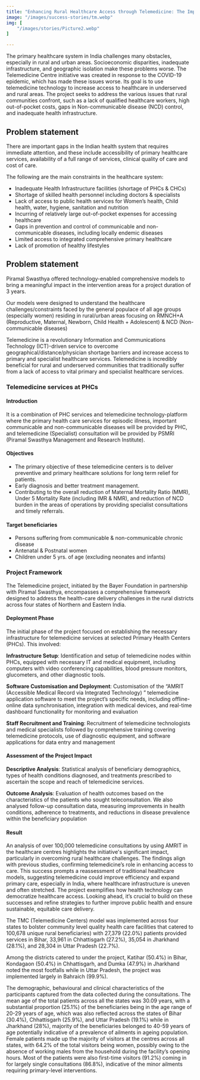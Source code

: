 ```yaml
---
title: "Enhancing Rural Healthcare Access through Telemedicine: The Impact of the Telemedicine Centre Initiative in India"
image: "/images/success-stories/tm.webp"
img: [
    "/images/stories/Picture2.webp"
]

---
```


The primary healthcare system in India challenges many obstacles, especially in rural and urban areas. Socioeconomic disparities, inadequate infrastructure, and geographic isolation make these problems worse. The Telemedicine Centre initiative was created in response to the COVID-19 epidemic, which  has made these issues worse. Its goal is to use telemedicine technology to increase access to healthcare in underserved and rural areas. The project seeks to address the various issues that rural communities confront, such as a lack of qualified healthcare workers, high out-of-pocket costs, gaps in Non-communicable disease (NCD)  control, and inadequate health infrastructure.

<strong>
<h2>Problem statement</h2>
</strong>

There are important gaps in the Indian health system that requires immediate attention, and these include accessibility of primary healthcare services, availability of a full range of services, clinical quality of care and cost of care.

The following are the main constraints in the healthcare system:

<ul>
<li>Inadequate Health Infrastructure facilities (shortage of PHCs & CHCs) </li>
<li>Shortage of skilled health personnel including doctors & specialists  </li>
<li>Lack of access to public health services for Women’s health, Child health, water, hygiene, sanitation and nutrition </li>
<li>Incurring of relatively large out-of-pocket expenses for accessing healthcare </li>
<li>Gaps in prevention and control of communicable and non-communicable diseases, including locally endemic diseases </li>
<li>Limited access to integrated comprehensive primary healthcare </li>
<li>Lack of promotion of healthy lifestyles</li>
</ul>

<strong>
<h2>Problem statement</h2>
</strong>

Piramal Swasthya offered   technology-enabled comprehensive models to bring a meaningful impact in the intervention areas for a project duration of 3 years.

Our models   were designed to understand the healthcare challenges/constraints faced by the general populace of all age groups (especially women) residing in rural/urban areas focusing on RMNCH+A (Reproductive, Maternal, Newborn, Child Health + Adolescent) & NCD (Non-communicable diseases)

Telemedicine is a revolutionary Information and Communications Technology (ICT)-driven service to overcome geographical/distance/physician shortage barriers and increase access to primary and specialist healthcare services. Telemedicine is incredibly beneficial for rural and underserved communities that traditionally suffer from a lack of access to vital primary and specialist healthcare services.

<strong>
<h3>Telemedicine services at PHCs</h3>
</strong>

<h4>Introduction</h4>

It is a combination of PHC services and telemedicine technology-platform  where the primary health care services for episodic illness, important communicable and non-communicable diseases will be provided by PHC, and telemedicine (Specialist) consultation will be provided by PSMRI (Piramal Swasthya Management and Research Institute).

<h4>Objectives</h4>
<ul>
<li>The primary objective of these telemedicine centers is to deliver preventive and primary healthcare solutions for long term relief for patients.</li>
<li>Early diagnosis and better treatment management.</li>
<li>Contributing to the overall reduction of Maternal Mortality Ratio (MMR), Under 5 Mortality Rate (including IMR & NMR), and reduction of NCD burden in the areas of operations by providing specialist consultations and timely referrals.</li>
</ul>

<h4>Target beneficiaries</h4>
<ul>
<li>Persons suffering from communicable & non-communicable chronic disease</li>
<li>Antenatal & Postnatal women</li>
<li>Children under 5 yrs. of age (excluding neonates and infants)</li>
</ul>

<strong>
<h3>Project Framework</h3>
</strong>

The Telemedicine project, initiated by the Bayer Foundation in partnership with Piramal Swasthya, encompasses a comprehensive framework designed to address the health-care delivery challenges in the rural districts across four states of Northern and Eastern India.

<h4>Deployment Phase </h4>

The initial phase of the project focused on establishing the necessary infrastructure for telemedicine services at selected Primary Health Centers (PHCs). This involved:

<strong>Infrastructure Setup</strong>: Identification and setup of telemedicine nodes within PHCs, equipped with necessary IT and medical equipment, including computers with video conferencing capabilities, blood pressure monitors, glucometers, and other diagnostic tools.

<strong>Software Customisation and Deployment</strong>: Customisation of the “AMRIT (Accessible Medical Record via Integrated Technology) ” telemedicine application software to meet the project’s specific needs, including offline-online data synchronisation, integration with medical devices, and real-time dashboard functionality for monitoring and evaluation

<strong>Staff Recruitment and Training</strong>: Recruitment of telemedicine technologists and medical specialists followed by comprehensive training covering telemedicine protocols, use of diagnostic equipment, and software applications for data entry and management

<h4>Assessment of the Project Impact</h4>

<strong>Descriptive Analysis</strong>: Statistical analysis of beneficiary demographics, types of health conditions diagnosed, and treatments prescribed to ascertain the scope and reach of telemedicine services.

<strong>Outcome Analysis</strong>: Evaluation of health outcomes based on the characteristics of the patients who sought teleconsultation. We also analysed follow-up consultation data, measuring improvements in health conditions, adherence to treatments, and reductions in disease prevalence within the beneficiary population

<h4>Result</h4>

An analysis of over 100,000 telemedicine consultations by using AMRIT in the healthcare centres highlights the initiative's significant impact, particularly in overcoming rural healthcare challenges. The findings align with previous studies, confirming telemedicine’s role in enhancing access to care. This success prompts a reassessment of traditional healthcare models, suggesting telemedicine could improve efficiency and expand primary care, especially in India, where healthcare infrastructure is uneven and often stretched. The project exemplifies how health technology can democratize healthcare access. Looking ahead, it’s crucial to build on these successes and refine strategies to further improve public health and ensure sustainable, equitable care delivery.

The TMC (Telemedicine Centers)   model was implemented across four states to bolster community level quality health care facilities that catered to 100,678 unique rural beneficiaries) with 27,379 (22.0%) patients provided services in Bihar, 33,961 in Chhattisgarh (27.2%), 35,054 in Jharkhand (28.1%), and 28,304 in Uttar Pradesh (22.7%).

Among the districts catered to under the project, Katihar (50.4%) in Bihar, Kondagaon (50.4%) in Chhattisgarh, and Dumka (47.9%) in Jharkhand noted the most footfalls while in Uttar Pradesh, the project was implemented largely in Bahraich (99.9%).

The demographic, behavioural and clinical characteristics of the participants captured from the data collected during the consultations. The mean age of the total patients across all the states was 30.09 years, with a substantial proportion (25.1%) of the beneficiaries being in the age range of 20-29 years of age, which was also reflected across the states of Bihar (30.4%), Chhattisgarh (25.9%), and Uttar Pradesh (19.1%) while in Jharkhand (28%), majority of the beneficiaries belonged to 40-59 years of age potentially indicative of a prevalence of ailments in ageing population. Female patients made up the majority of visitors at the centres across all states, with 64.2% of the total visitors being women, possibly owing to the absence of working males from the household during the facility’s opening hours. Most of the patients were also first-time visitors (91.2%) coming in for largely single consultations (86.8%), indicative of the minor ailments requiring primary-level interventions.
